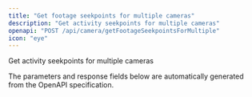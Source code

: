 ```yaml
---
title: "Get footage seekpoints for multiple cameras"
description: "Get activity seekpoints for multiple cameras"
openapi: "POST /api/camera/getFootageSeekpointsForMultiple"
icon: "eye"
---
```


Get activity seekpoints for multiple cameras

<Note>
The parameters and response fields below are automatically generated from the OpenAPI specification.
</Note>
